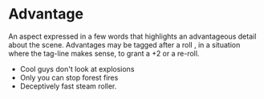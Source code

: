 
# Advantage

An aspect expressed in a few words that highlights an advantageous detail about the scene. Advantages may be tagged after a roll , in a situation where the tag-line makes sense, to grant a +2 or a re-roll.

<Callout emoji="✨" color="pink.900" heading="Example Advantages">
    <ul>
        <li>Cool guys don't look at explosions</li>
        <li> Only you can stop forest fires</li>
        <li>Deceptively fast steam roller.</li>
    </ul>
</Callout>
